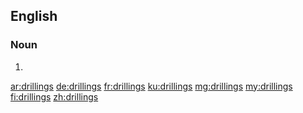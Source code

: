 ==English==

===Noun===
{{head|en|plural}}

# {{plural of|drilling|lang=en|nocat=1}}

[[ar:drillings]]
[[de:drillings]]
[[fr:drillings]]
[[ku:drillings]]
[[mg:drillings]]
[[my:drillings]]
[[fi:drillings]]
[[zh:drillings]]